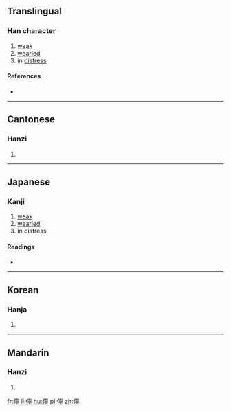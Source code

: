 ==Translingual==

===Han character===
{{Han char|rn=9|rad=人|as=14|sn=16|four=23221|canj=OJPN|ids=⿰亻寧}}

# [[weak]]
# [[wearied]]
# in [[distress]]

====References====
* {{Han ref|kx=0120.100|dkj=01238|dj=0254.030|hdz=10232.050|uh=511C|ud=20764|bh=E8F4|bd=59636}}

----

==Cantonese==

===Hanzi===
{{yue-hanzi|jyut=[[ning4]]|y=ning4}}

# {{defn|lang=yue|sort=人14}}

----

==Japanese==

===Kanji===
{{ja-kanji|grade=|rs=人14}}

# [[weak]]
# [[wearied]]
# in distress

====Readings====
* {{ja-readings|on=[[どう]] (dō), [[にょう]] (nyō)|kun=[[なやむ]] (nayamu), [[よわい]] (yowai)}}

----

==Korean==

===Hanja===
{{ko-hanja|hangeul=녕|rv=nyeong|mr=nyŏng}}

# {{defn|lang=ko|sort=人14}}

----

==Mandarin==

===Hanzi===
{{cmn-hanzi|pin=[[níng]] ([[ning2]])|wg=ning<sup>2</sup>}}

# {{defn|lang=cmn|sort=人14}}

[[fr:儜]]
[[li:儜]]
[[hu:儜]]
[[pl:儜]]
[[zh:儜]]